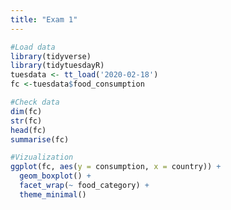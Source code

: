 ```yaml
---
title: "Exam 1"
---
```


```r
#Load data
library(tidyverse)
library(tidytuesdayR)
tuesdata <- tt_load('2020-02-18')
fc <-tuesdata$food_consumption
```

```r
#Check data
dim(fc)
str(fc)
head(fc)
summarise(fc)
```

```r
#Vizualization
ggplot(fc, aes(y = consumption, x = country)) + 
  geom_boxplot() + 
  facet_wrap(~ food_category) +
  theme_minimal()
```
